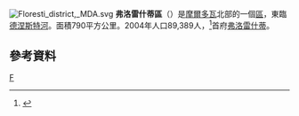 [[File:Floresti_district,_MDA.svg|right]]
'''弗洛雷什蒂區'''（{{lang-ro|Raionul Floreşti}}）是[[摩爾多瓦|摩爾多瓦]]北部的一個[[摩爾多瓦行政區劃|區]]，東臨[[德涅斯特河|德涅斯特河]]。面積790平方公里。2004年人口89,389人，<ref>{{Cite web |url=http://www.statistica.md/recensamint/Toate%20recensaminteleRne_ro.xls |title=2004年人口普查 |accessdate=2008-09-27 |archive-date=2008-11-18 |archive-url=https://web.archive.org/web/20081118145747/http://www.statistica.md/recensamint/Toate%20recensaminteleRne_ro.xls |dead-url=yes }}</ref>首府[[弗洛雷什蒂|弗洛雷什蒂]]。

== 參考資料 ==
{{reflist|2}}

{{摩爾多瓦行政區劃}}
{{Authority control}}

[[Category:摩爾多瓦行政區劃|F]]